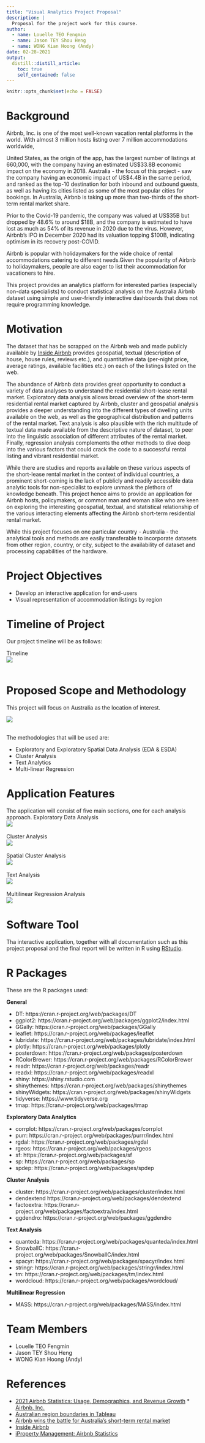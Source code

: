 ```yaml
---
title: "Visual Analytics Project Proposal"
description: |
  Proposal for the project work for this course.
author:
  - name: Louelle TEO Fengmin
  - name: Jason TEY Shou Heng
  - name: WONG Kian Hoong (Andy)
date: 02-28-2021
output:
  distill::distill_article:
    toc: true
    self_contained: false
---
```



```r
knitr::opts_chunk$set(echo = FALSE)
```

# Background
Airbnb, Inc. is one of the most well-known vacation rental platforms in the world. With almost 3 million hosts listing over 7 million accommodations worldwide, 

United States, as the origin of the app, has the largest number of listings at 660,000, with the company having an estimated US$33.8B economic impact on the economy in 2018. Australia - the focus of this project - saw the company having an economic impact of US\$4.4B in the same period, and ranked as the top-10 destination for both inbound and outbound guests, as well as having its cities listed as some of the most popular cities for bookings. In Australia, Airbnb is taking up more than two-thirds of the short-term rental market share. 


Prior to the Covid-19 pandemic, the company was valued at US\$35B but dropped by 48.6% to around \$18B, and the company is estimated to have lost as much as 54% of its revenue in 2020 due to the virus. However, Airbnb's IPO in December 2020 had its valuation topping $100B, indicating optimism in its recovery post-COVID. 

Airbnb is popular with holidaymakers for the wide choice of rental accommodations catering to different needs.Given the popularity of Airbnb to holidaymakers, people are also eager to list their accommodation for vacationers to hire. 

This project provides an analytics platform for interested parties (especially non-data specialists) to conduct statistical analysis on the Australia Airbnb dataset using simple and user-friendly interactive dashboards that does not require programming knowledge. 

# Motivation

The dataset that has be scrapped on the Airbnb web and made publicly available by [Inside Airbnb](http://insideairbnb.com/get-the-data.html) provides geospatial, textual (description of house, house rules, reviews etc.), and quantitative data (per-night price, average ratings, available facilities etc.) on each of the listings listed on the web. 

The abundance of Airbnb data provides great opportunity to conduct a variety of data analyses to understand the residential short-lease rental market. Exploratory data analysis allows broad overview of the short-term residential rental market captured by Airbnb, cluster and geospatial analysis provides a deeper understanding into the different types of dwelling units available on the web, as well as the geographical distribution and patterns of the rental market. Text analysis is also plausible with the rich multitude of textual data made available from the descriptive nature of dataset, to peer into the linguistic association of different attributes of the rental market. Finally, regression analysis complements the other methods to dive deep into the various factors that could crack the code to a successful rental listing and vibrant residential market. 

While there are studies and reports available on these various aspects of the short-lease rental market in the context of individual countries, a prominent short-coming is the lack of publicly and readily accessible data analytic tools for non-specialist to explore unmask the plethora of knowledge beneath. This project hence aims to provide an application for Airbnb hosts, policymakers, or common man and woman alike who are keen on exploring the interesting geospatial, textual, and statistical relationship of the various interacting elements affecting the Airbnb short-term residential rental market. 

While this project focuses on one particular country - Australia - the analytical tools and methods are easily transferable to incorporate datasets from other region, country, or city, subject to the availability of dataset and processing capabilities of the hardware.  


# Project Objectives
* Develop an interactive application for end-users
* Visual representation of accommodation listings by region

# Timeline of Project
Our project timeline will be as follows:

Timeline</br>![](images/Timeline.png)</br></br>

# Proposed Scope and Methodology
This project will focus on Australia as the location of interest.

![](images/australiamap.png)</br></br>

The methodologies that will be used are:</br>

* Exploratory and Exploratory Spatial Data Analysis (EDA & ESDA)</br>
* Cluster Analysis</br>
* Text Analytics</br>
* Multi-linear Regression</br>

# Application Features
The application will consist of five main sections, one for each analysis approach.
Exploratory Data Analysis</br>![](images/edasketch.png)</br></br>
Cluster Analysis</br>![](images/clustersketch.png)</br></br>
Spatial Cluster Analysis</br>![](images/spatialsketch.png)</br></br>
Text Analysis</br>![](images/textsketch.png)</br></br>
Multilinear Regression Analysis</br>![](images/mlrsketch.png)

# Software Tool
Tha interactive application, together with all documentation such as this project proposal and the final report will be written in R using [RStudio](https://rstudio.com/).

# R Packages
These are the R packages used:

**General** 

* DT: https://cran.r-project.org/web/packages/DT
* ggplot2: https://cran.r-project.org/web/packages/ggplot2/index.html
* GGally: https://cran.r-project.org/web/packages/GGally
* leaflet: https://cran.r-project.org/web/packages/leaflet
* lubridate: https://cran.r-project.org/web/packages/lubridate/index.html
* plotly: https://cran.r-project.org/web/packages/plotly
* posterdown: https://cran.r-project.org/web/packages/posterdown
* RColorBrewer: https://cran.r-project.org/web/packages/RColorBrewer
* readr: https://cran.r-project.org/web/packages/readr
* readxl: https://cran.r-project.org/web/packages/readxl
* shiny: https://shiny.rstudio.com
* shinythemes: https://cran.r-project.org/web/packages/shinythemes
* shinyWidgets: https://cran.r-project.org/web/packages/shinyWidgets
* tidyverse: https://www.tidyverse.org
* tmap: https://cran.r-project.org/web/packages/tmap


**Exploratory Data Analytics**

* corrplot: https://cran.r-project.org/web/packages/corrplot
* purr: https://cran.r-project.org/web/packages/purrr/index.html
* rgdal: https://cran.r-project.org/web/packages/rgdal
* rgeos: https://cran.r-project.org/web/packages/rgeos
* sf: https://cran.r-project.org/web/packages/sf
* sp: https://cran.r-project.org/web/packages/sp
* spdep: https://cran.r-project.org/web/packages/spdep

**Cluster Analysis**

* cluster: https://cran.r-project.org/web/packages/cluster/index.html
* dendextend https://cran.r-project.org/web/packages/dendextend
* factoextra: https://cran.r-project.org/web/packages/factoextra/index.html
* ggdendro: https://cran.r-project.org/web/packages/ggdendro

**Text Analysis** 

* quanteda: https://cran.r-project.org/web/packages/quanteda/index.html
* SnowballC: https://cran.r-project.org/web/packages/SnowballC/index.html
* spacyr: https://cran.r-project.org/web/packages/spacyr/index.html
* stringr: https://cran.r-project.org/web/packages/stringr/index.html
* tm: https://cran.r-project.org/web/packages/tm/index.html
* wordcloud: https://cran.r-project.org/web/packages/wordcloud/

**Multilinear Regression**

* MASS: https://cran.r-project.org/web/packages/MASS/index.html


# Team Members
* Louelle TEO Fengmin
* Jason TEY Shou Heng
* WONG Kian Hoong (Andy)

# References
* [2021 Airbnb Statistics: Usage, Demographics, and Revenue Growth](https://www.stratosjets.com/blog/airbnb-statistics/) * [Airbnb, Inc.](https://www.airbnb.com/)
* [Australian region boundaries in Tableau](https://blog.databender.net/2014/08/03/australian-region-boundaries-in-tableau/)
* [Airbnb wins the battle for Australia's short-term rental market](https://www.afr.com/property/residential/airbnb-wins-the-battle-for-australia-s-short-term-rental-market-20190410-p51ctw)
* [Inside Airbnb](http://insideairbnb.com/get-the-data.html)
* [iProperty Management: Airbnb Statistics](https://ipropertymanagement.com/research/airbnb-statistics)